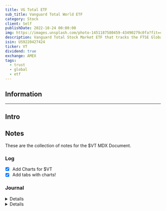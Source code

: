 ```yaml
---
title: VG Total ETF
sub_title: Vanguard Total World ETF
category: Stock
client: Self
publishDate: 2022-10-24 00:00:00
img: https://images.unsplash.com/photo-1451187580459-43490279c0fa?fit=crop&w=1400&h=700&q=75
description: Vanguard Total Stock Market ETF that tracks the FTSE Global All Cap Index, investing in foreign and U.S stocks.
isin: US9220427424
ticker: VT
dividend: true
exchange: AMEX
tags:
  - trust
  - global
  - etf
---
```



## Information

---


<MDXLayer title={frontmatter.title} description={frontmatter.description}>
<Widget img={frontmatter.img} skeleton={false}>
<MDXJS>


## Intro


## Notes

These are the collection of notes for the $VT MDX Document.

### Log

- [X] Add Charts for $VT
- [X] Add tabs with charts!

### Journal

<Details data="J2">

#### J2
##### 2023-07-12

Going to remove the tabs for now.

</Details>

<Details data="J1">

#### J1
##### 2023-04-14

Testing the charts for $VT

</Details>

</MDXJS>
</Widget>
</MDXLayer>
